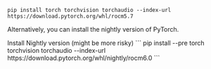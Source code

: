 ```
pip install torch torchvision torchaudio --index-url https://download.pytorch.org/whl/rocm5.7
```

Alternatively, you can install the nightly version of PyTorch.

<Accordion title="Install Nightly">
<Warning>Install Nightly version (might be more risky)</Warning>
```
pip install --pre torch torchvision torchaudio --index-url https://download.pytorch.org/whl/nightly/rocm6.0
```
</Accordion>
